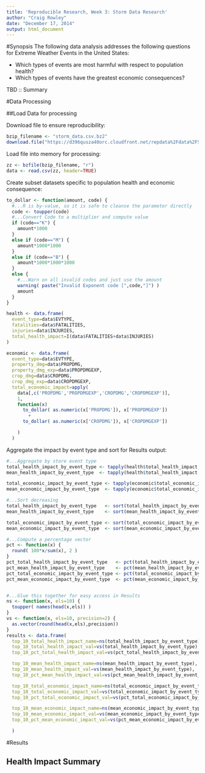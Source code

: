 ```yaml
---
title: 'Reproducible Research, Week 3: Storm Data Research'
author: "Craig Rowley"
date: "December 17, 2014"
output: html_document
---
```


#Synopsis
<!--
Immediately after the title, there should be a synopsis which describes and summarizes your analysis in at most 10 complete sentences.
-->
The following data analysis addresses the following questions for Extreme Weather Events in the United States:

- Which types of events are most harmful with respect to population health?
- Which types of events have the greatest economic consequences?

TBD :: Summary


#Data Processing 
<!--
which describes (in words and code) how the data were loaded into R and processed for analysis. In particular, your analysis must start from the raw CSV file containing the data. You cannot do any preprocessing outside the document. If preprocessing is time-consuming you may consider using the cache = TRUE option for certain code chunks.

Assignment

The basic goal of this assignment is to explore the NOAA Storm Database and answer some basic questions about severe weather events. You must use the database to answer the questions below and show the code for your entire analysis. Your analysis can consist of tables, figures, or other summaries. You may use any R package you want to support your analysis.
-->

##Load Data for processing

Download file to ensure reproducibility:
```r
bzip_filename <- "storm_data.csv.bz2"
download.file("https://d396qusza40orc.cloudfront.net/repdata%2Fdata%2FStormData.csv.bz2", bzip_filename, method="curl")

```

Load file into memory for processing:
```r
zz <- bzfile(bzip_filename, "r")
data <- read.csv(zz, header=TRUE)

```

Create subset datasets specific to population health and economic consequence:
```r
to_dollar <- function(amount, code) { 
  #...R is by-value, so it is safe to cleanse the parameter directly
  code <- toupper(code)
  #...Convert Code to a multiplier and compute value
  if (code=="K") {
    amount*1000
  } 
  else if (code=="M") {
    amount*1000*1000
  } 
  else if (code=="B") {
    amount*1000*1000*1000
  } 
  else {
    #...Warn on all invalid codes and just use the amount
    warning( paste("Invalid Exponent code [",code,"]") )
    amount
  } 
}

health <- data.frame(
  event_type=data$EVTYPE, 
  fatalities=data$FATALITIES, 
  injuries=data$INJURIES, 
  total_health_impact=I(data$FATALITIES+data$INJURIES)
)

economic <- data.frame(
  event_type=data$EVTYPE, 
  property_dmg=data$PROPDMG,
  property_dmg_exp=data$PROPDMGEXP,
  crop_dmg=data$CROPDMG,
  crop_dmg_exp=data$CROPDMGEXP,
  total_economic_impact=apply( 
    data[,c('PROPDMG','PROPDMGEXP','CROPDMG','CROPDMGEXP')], 
    1, 
    function(x)
      to_dollar( as.numeric(x['PROPDMG']), x['PROPDMGEXP']) 
        +
      to_dollar( as.numeric(x['CROPDMG']), x['CROPDMGEXP']) 

    ) 
  )

```

Aggregate the impact by event type and sort for Results output:
```r
#...Aggregate by store event type
total_health_impact_by_event_type <- tapply(health$total_health_impact, health$event_type, sum,  na.rm=TRUE)
mean_health_impact_by_event_type  <- tapply(health$total_health_impact, health$event_type, mean, na.rm=TRUE)

total_economic_impact_by_event_type <- tapply(economic$total_economic_impact, economic$event_type, sum,  na.rm=TRUE)
mean_economic_impact_by_event_type  <- tapply(economic$total_economic_impact, economic$event_type, mean, na.rm=TRUE)

#...Sort decreasing
total_health_impact_by_event_type   <- sort(total_health_impact_by_event_type,   decreasing=TRUE, na.last=TRUE)
mean_health_impact_by_event_type    <- sort(mean_health_impact_by_event_type,    decreasing=TRUE, na.last=TRUE)

total_economic_impact_by_event_type <- sort(total_economic_impact_by_event_type, decreasing=TRUE, na.last=TRUE)
mean_economic_impact_by_event_type  <- sort(mean_economic_impact_by_event_type,  decreasing=TRUE, na.last=TRUE)

#...Compute a percentage vector
pct <- function(x) {
  round( 100*x/sum(x), 2 )
}
pct_total_health_impact_by_event_type   <- pct(total_health_impact_by_event_type)
pct_mean_health_impact_by_event_type    <- pct(mean_health_impact_by_event_type)
pct_total_economic_impact_by_event_type <- pct(total_economic_impact_by_event_type)
pct_mean_economic_impact_by_event_type  <- pct(mean_economic_impact_by_event_type)


#...Glue this together for easy access in Results
ns <- function(x, els=10) {
  toupper( names(head(x,els)) )
}
vs <- function(x, els=10, precision=2) {
  as.vector(round(head(x,els),precision))
}
results <- data.frame(
  top_10_total_health_impact_name=ns(total_health_impact_by_event_type),
  top_10_total_health_impact_val=vs(total_health_impact_by_event_type),
  top_10_pct_total_health_impact_val=vs(pct_total_health_impact_by_event_type),

  top_10_mean_health_impact_name=ns(mean_health_impact_by_event_type),
  top_10_mean_health_impact_val=vs(mean_health_impact_by_event_type),
  top_10_pct_mean_health_impact_val=vs(pct_mean_health_impact_by_event_type),

  top_10_total_economic_impact_name=ns(total_economic_impact_by_event_type),
  top_10_total_economic_impact_val=vs(total_economic_impact_by_event_type),
  top_10_pct_total_economic_impact_val=vs(pct_total_economic_impact_by_event_type),

  top_10_mean_economic_impact_name=ns(mean_economic_impact_by_event_type),
  top_10_mean_economic_impact_val=vs(mean_economic_impact_by_event_type),
  top_10_pct_mean_economic_impact_val=vs(pct_mean_economic_impact_by_event_type)

  )

```



#Results
<!--
in which your results are presented.

The analysis document must have at least one figure containing a plot.

Your analyis must have no more than three figures. Figures may have multiple plots in them (i.e. panel plots), but there cannot be more than three figures total.

You must show all your code for the work in your analysis document. This may make the document a bit verbose, but that is okay. In general, you should ensure that echo = TRUE for every code chunk (this is the default setting in knitr).
-->

## Health Impact Summary

<!--
` ``{r output, cache=FALSE}
#...This approach was learned from: http://stackoverflow.com/questions/11774703/adding-text-to-a-grid-table-plot
pretty_table <- function(d, title="", footnote="") {
  library(gridExtra)
  table <- tableGrob(d)
  
  grid.newpage()
  h <- grobHeight(table)
  w <- grobWidth(table)
  title <- textGrob(title, y=unit(0.5,"npc") + 0.5*h, vjust=0, gp=gpar(fontsize=20))
  footnote <- textGrob(footnote, 
                       x=unit(0.5,"npc") - 0.5*w,
                       y=unit(0.5,"npc") - 0.5*h, 
                      vjust=1, hjust=0,gp=gpar( fontface="italic"))
  gt <- gTree(children=gList(table, title, footnote))
  grid.draw(gt)
}

d <-  data.frame(
  "Event Type"=results$top_10_total_health_impact_name, 
  "Total Impact"=results$top_10_total_health_impact_val, 
  "Percentage Overall"=results$top_10_pct_total_health_impact_val
  )
pretty_table(
  d, 
  "Top 10 Weather Event Types by Total Health Impact", 
  "* Total Impact expressed as whole number of people injured or killed"
  )

d <-  data.frame(
  "Event Type"=results$top_10_total_economic_impact_name, 
  "Total Impact"=round(results$top_10_total_economic_impact_val/(1000*1000*1000),2), 
  "Percentage Overall"=results$top_10_pct_total_economic_impact_val
  )
pretty_table(
  d, 
  "Top 10 Weather Event Types by Total Economic Impact",
  "* Total Impact expressed in Billions"
  )



`` `
-->
